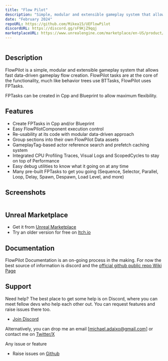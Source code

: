 ```yaml
---
title: "Flow Pilot"
description: "Simple, modular and extensible gameplay system that allows fast data-driven gameplay flow creation."
date: "February 2024"
repoURL: https://github.com/Mikea15/UEFlowPilot
discordURL: https://discord.gg/sF9KjZ9qqj
marketplaceURL: https://www.unrealengine.com/marketplace/en-US/product/88621a7957c0435991e5d0ce327e9f68
---
```


<div class="mx-auto size-40 rounded-lg shadow-md shadow-black/50 m-1 overflow-hidden"><img src="/flowpilot/fp-icon.jpg" alt="" /></div>

## Description

FlowPilot is a simple, modular and extensible gameplay system that allows fast data-driven gameplay flow creation.
FlowPilot tasks are at the core of the functionality, much like behavior trees use BTTasks, FlowPilot uses FPTasks.

FPTasks can be created in Cpp and Blueprint to allow maximum flexibility.

## Features

- Create FPTasks in Cpp and/or Blueprint
- Easy FlowPilotComponent execution control
- Re-usability at its code with modular data-driven approach
- Group sections into their own FlowPilot Data assets
- GameplayTag-based actor reference search and prefetch caching system
- Integrated CPU Profiling Traces, Visual Logs and ScopedCycles to stay on top of Performance
- Easy debug utilities to know what it going on at any time
- Many pre-built FPTasks to get you going (Sequence, Selector, Parallel, Loop, Delay, Spawn, Despawn, Load Level, and more)

## Screenshots

<div class="grid grid-flow-row-dense grid-cols-2 grid-rows-3 ...">
  <div class="rounded-lg shadow-md shadow-black/50 m-1 overflow-hidden"><img src="/flowpilot/fps1.jpg" alt="" /></div>
  <div class="rounded-lg shadow-md shadow-black/50 m-1 overflow-hidden"><img src="/flowpilot/fps2.jpg" alt="" /></div>
  <div class="rounded-lg shadow-md shadow-black/50 m-1 overflow-hidden"><img src="/flowpilot/fps3.jpg" alt="" /></div>
  <div class="rounded-lg shadow-md shadow-black/50 m-1 overflow-hidden"><img src="/flowpilot/fps4.jpg" alt="" /></div>
  <div class="rounded-lg shadow-md shadow-black/50 m-1 overflow-hidden"><img src="/flowpilot/fps5.jpg" alt="" /></div>
  <div class="rounded-lg shadow-md shadow-black/50 m-1 overflow-hidden"><img src="/flowpilot/fps6.jpg" alt="" /></div>
  <div class="rounded-lg shadow-md shadow-black/50 m-1 overflow-hidden"><img src="/flowpilot/fps7.jpg" alt="" /></div>
</div>


## Unreal Marketplace

- Get it from [Unreal Marketplace](https://www.unrealengine.com/marketplace/en-US/product/88621a7957c0435991e5d0ce327e9f68)
- Try an older version for free on [Itch.io](https://mikea15.itch.io/flowpilot-ue-plugin)

## Documentation

FlowPilot Documentation is an on-going process in the making. For now the best source of information is discord and the [official github public repo Wiki Page](https://github.com/Mikea15/UEFlowPilot/wiki)

## Support

Need help? The best place to get some help is on Discord, where you can meet fellow devs who help each other out.
You can request features and raise issues there too.
- [Join Discord](https://discord.gg/sF9KjZ9qqj)

Alternatively, you can drop me an email [michael.adaixo@gmail.com] or contact me on [Twitter/X](http://www.x.com/michaeladaixo)

Any issue or feature
- Raise issues on [Github](https://github.com/Mikea15/UEFlowPilot/issues)


